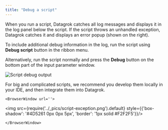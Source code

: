 ```yaml
---
title: "Debug a script"
---
```


<div style = {{ display: 'flex', gap: '20px' }}>

<div style = {{ width: '50%' }}>

When you run a script, Datagrok catches all log messages
and displays it in the log panel below the script.
If the script throws an unhandled exception,
Datagrok catches it and displays an error popup (shown on the right).

To include additional debug information in the log,
run the script using **Debug script** button in the ribbon menu.

Alternatively, run the script normally and press the
**Debug** button on the bottom part of the input parameter window.

![Script debug output](../_pics/script-debud-output-enable.png)

For big and complicated scripts, we recommend you develop them locally in your IDE,
and then integrate them into Datagrok.

</div>

<div style = {{ width: '50%' }}>

```mdx-code-block
<BrowserWindow url=''>
```

<div style={{'text-align': 'center'}}>

<img src={require('../_pics/script-exception.png').default} style={{'box-shadow': '#4D5261 0px 0px 5px', 'border': '1px solid #F2F2F5'}}/>

</div>

```mdx-code-block
</BrowserWindow>
```

</div>

</div>